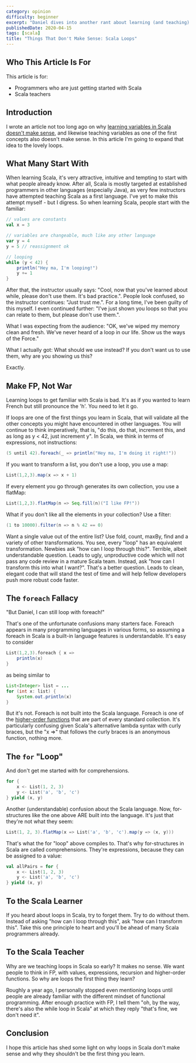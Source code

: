 ```yaml
---
category: opinion
difficulty: beginner
excerpt: "Daniel dives into another rant about learning (and teaching) Scala with loops: Are they truly useful?"
publishedDate: 2020-04-15
tags: [scala]
title: "Things That Don't Make Sense: Scala Loops"
---
```


## Who This Article Is For

This article is for:

- Programmers who are just getting started with Scala
- Scala teachers

## Introduction

I wrote an article not too long ago on why [learning variables in Scala doesn't make sense](/articles/things-that-dont-make-sense-scala-variables), and likewise teaching variables as one of the first concepts also doesn't make sense. In this article I'm going to expand that idea to the lovely loops.

## What Many Start With

When learning Scala, it's very attractive, intuitive and tempting to start with what people already know. After all, Scala is mostly targeted at established programmers in other languages (especially Java), as very few instructors have attempted teaching Scala as a first language. I've yet to make this attempt myself - but I digress. So when learning Scala, people start with the familiar:

```scala
// values are constants
val x = 3

// variables are changeable, much like any other language
var y = 4
y = 5 // reassignment ok

// looping
while (y < 42) {
    println("Hey ma, I'm looping!")
    y += 1
}
```

After that, the instructor usually says: "Cool, now that you've learned about while, please don't use them. It's bad practice.". People look confused, so the instructor continues: "Just trust me.". For a long time, I've been guilty of this myself. I even continued further: "I've just shown you loops so that you can relate to them, but please don't use them.".

What I was expecting from the audience: "OK, we've wiped my memory clean and fresh. We've never heard of a loop in our life. Show us the ways of the Force."

What I actually got: What should we use instead? If you don't want us to use them, why are you showing us this?

Exactly.

## Make FP, Not War

Learning loops to get familiar with Scala is bad. It's as if you wanted to learn French but still pronounce the 'h'. You need to let it go.

If loops are one of the first things you learn in Scala, that will validate all the other concepts you might have encountered in other languages. You will continue to think imperatively, that is, "do this, do that, increment this, and as long as y < 42, just increment y". In Scala, we think in terms of expressions, not instructions:

```scala
(5 until 42).foreach(_ => println("Hey ma, I'm doing it right!"))
```

If you want to transform a list, you don't use a loop, you use a map:

```scala
List(1,2,3).map(x => x + 1)
```

If every element you go through generates its own collection, you use a flatMap:

```scala
List(1,2,3).flatMap(n => Seq.fill(n)("I like FP!"))
```

What if you don't like all the elements in your collection? Use a filter:

```scala
(1 to 10000).filter(n => n % 42 == 0)
```

Want a single value out of the entire list? Use fold, count, maxBy, find and a variety of other transformations. You see, every "loop" has an equivalent transformation. Newbies ask "how can I loop through this?". Terrible, albeit understandable question. Leads to ugly, unproductive code which will not pass any code review in a mature Scala team. Instead, ask "how can I transform this into what I want?". That's a better question. Leads to clean, elegant code that will stand the test of time and will help fellow developers push more robust code faster.

## The `foreach` Fallacy

"But Daniel, I can still loop with foreach!"

That's one of the unfortunate confusions many starters face. Foreach appears in many programming languages in various forms, so assuming a foreach in Scala is a built-in language features is understandable. It's easy to consider

```scala
List(1,2,3).foreach { x =>
    println(x)
}
```

as being similar to

```java
List<Integer> list = ...
for (int x: list) {
    System.out.println(x)
}
```

But it's not. Foreach is not built into the Scala language. Foreach is one of the [higher-order functions](/articles/higher-order-functions-for-object-oriented-programmers) that are part of every standard collection. It's particularly confusing given Scala's alternative lambda syntax with curly braces, but the "x =>" that follows the curly braces is an anonymous function, nothing more.

## The `for` "Loop"

And don't get me started with for comprehensions.

```scala
for {
    x <- List(1, 2, 3)
    y <- List('a', 'b', 'c')
} yield (x, y)
```

Another (understandable) confusion about the Scala language. Now, for-structures like the one above ARE built into the language. It's just that they're not what they seem:

```scala
List(1, 2, 3).flatMap(x => List('a', 'b', 'c').map(y => (x, y)))
```

That's what the for "loop" above compiles to. That's why for-structures in Scala are called comprehensions. They're expressions, because they can be assigned to a value:

```scala
val allPairs = for {
    x <- List(1, 2, 3)
    y <- List('a', 'b', 'c')
} yield (x, y)
```

## To the Scala Learner

If you heard about loops in Scala, try to forget them. Try to do without them. Instead of asking "how can I loop through this", ask "how can I transform this". Take this one principle to heart and you'll be ahead of many Scala programmers already.

## To the Scala Teacher

Why are we teaching loops in Scala so early? It makes no sense. We want people to think in FP, with values, expressions, recursion and higher-order functions. So why are loops the first thing they learn?

Roughly a year ago, I personally stopped even mentioning loops until people are already familiar with the different mindset of functional programming. After enough practice with FP, I tell them "oh, by the way, there's also the while loop in Scala" at which they reply "that's fine, we don't need it".

## Conclusion

I hope this article has shed some light on why loops in Scala don't make sense and why they shouldn't be the first thing you learn.
